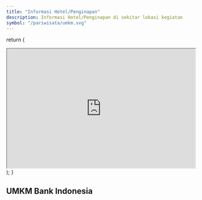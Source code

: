 ```yaml
---
title: "Informasi Hotel/Penginapan"
description: Informasi Hotel/Penginapan di sekitar lokasi kegiatan
symbol: "/pariwisata/umkm.svg"
---
```



  return (
    <div className="mx-auto mb-16 max-w-screen-lg border-b border-gray-400 border-opacity-20 pt-4 pb-8">
      <div className="relative w-full items-center justify-between">
        <iframe
          src="https://www.google.com/maps/embed?pb=!1m14!1m8!1m3!1d7960.488597378891!2d122.5264542!3d-3.9700425!3m2!1i1024!2i768!4f13.1!3m3!1m2!1s0x2d98f298666f001f%3A0x8e90cd3d68630781!2sClaro%20Hotel%20Kendari!5e0!3m2!1sen!2sid!4v1675899090612!5m2!1sen!2sid"
          width="100%"
          height="320"
          allowFullScreen=""
          loading="lazy"
          referrerpolicy="no-referrer-when-downgrade"
        ></iframe>
      </div>
    </div>
  );
}

## UMKM Bank Indonesia
